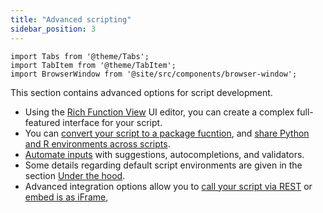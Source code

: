 ```yaml
---
title: "Advanced scripting"
sidebar_position: 3
---
```


```mdx-code-block
import Tabs from '@theme/Tabs';
import TabItem from '@theme/TabItem';
import BrowserWindow from '@site/src/components/browser-window';
```

This section contains advanced options for script development.

* Using the [Rich Function View](./rich-function-view.md) UI editor,
  you can create a complex full-featured interface for your script.
* You can [convert your script to a package fucntion](./convert-script-to-package-function.mdx),
  and [share Python and R environments across scripts](./share-envs.mdx).
* [Automate inputs](./automate-inputs.md) with suggestions, autocompletions, and validators.
* Some details regarding default script environments are given in the section
  [Under the hood](./under-the-hood.mdx).
* Advanced integration options allow you to
  [call your script via REST](./call-via-rest.md) or [embed is as iFrame](./embed-as-iframe.mdx),






